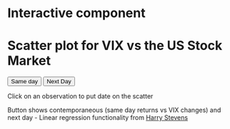# Interactive component

 <h1>    Scatter plot for VIX vs the US Stock Market</h1> 
 
  <div id="my_dataviz"></div>

  <button type="button" onclick="add()">Same day</button>
  <button type="button" onclick="remove()">Next Day</button>
  
  <p> Click on an observation to put date on the scatter  </p>
   <p> Button shows contemporaneous (same day returns vs VIX changes) and next day - Linear regression functionality from <a href="https://bl.ocks.org/HarryStevens/be559bed98d662f69e68fc8a7e0ad097>"> Harry Stevens</a> </p>
   

<script src="https://d3js.org/d3.v7.js"></script>
  
<script>

// set the dimensions and margins of the graph
  var margin = {top: 10, right: 30, bottom: 30, left: 60},
    width = 860 - margin.left - margin.right,
    height = 600 - margin.top - margin.bottom;
  padding = 20

  var svg = d3.select("#my_dataviz")
    .append("svg")
    .attr("width", width + margin.left + margin.right)
    .attr("height", height + margin.top + margin.bottom)
    .append("g")
    .attr("transform",
          "translate(" + margin.left + "," + margin.top + ")");

  var rowConverter = function(d) {
   return {
    DATE : d.DATE,
    CLOSE : d.CLOSE,
    dVIX : parseFloat(d.dVIX),
    dVIX_t1 : parseFloat(d.dVIX_t1),
    MktRF: parseFloat(d.MktRF),
   };
  }


d3.csv("https://raw.githubusercontent.com/alexnsaunders/VIXanalysis/main/df2_small.csv",rowConverter).then( function(data) {
  VIX = data
   
  // Add X axis
  padding = 20
  var x = d3.scaleLinear()
    .domain([d3.min(VIX,function(d) {return d.dVIX;}), d3.max(VIX,function(d) {return d.dVIX;})])
    .range([ padding, width - padding ]);
  svg.append("g")
    .attr("transform", "translate(0," + (height - padding) + ")")
    .call(d3.axisBottom(x));

  // Add Y axis
  var y = d3.scaleLinear()
    .domain([d3.min(VIX,function(d) {return d.MktRF;}), d3.max(VIX,function(d) {return d.MktRF;})])
    .range([ height, 0]);
  svg.append("g")
    .attr("transform", "translate(" + padding + ",0)")
    .call(d3.axisLeft(y));

  // Add dots
  svg.append('g')
    .selectAll("dot")
    .data(data)
    .enter()
    .append("circle")
      .attr("cx", function (d) { return x(d.dVIX); } )
      .attr("cy", function (d) { return y(d.MktRF); } )
      .attr("r", 3)
      .attr("fill","blue")
      .attr("date",function (d) { return d.DATE; })
      .append("title")
      .text(function (d) { return d.DATE; });

   lg = calcLinear(VIX, "dVIX", "MktRF", d3.min(VIX, function(d){ return d.dVIX}), d3.min(VIX, function(d){ return d.MktRF}))  
   
   svg
   .append("line")
   .attr("id","reg_line")
	        .attr("x1", x(lg.ptA.x))
	        .attr("y1", y(lg.ptA.y))
	        .attr("x2", x(lg.ptB.x))
	        .attr("y2", y(lg.ptB.y))
	        .attr("stroke","red") 
  
  svg.append("text")
	     .attr("id","reg_text")
	     .attr("x", x(lg.ptA.x))
	     .attr("y", y(lg.ptA.y))
	     .text("Regression y = " +Math.round( lg.Reg.m*100)/100 +"x + "+Math.round(lg.Reg.b*100)/100)
	     
  d3.selectAll("circle")
    .on("click", function (event) {
      d3.select("svg")
      .append("text")
      .attr("id","click_text")
      .attr("x",d3.pointer(event).map(Math.round)[0])
      .attr("y",d3.pointer(event).map(Math.round)[1])
      .text(d3.select(this).attr("date"))
      ;
      });
    
})
  

   // Add X axis
function add() {
  
  svg.selectAll("text#reg_text").remove()
  d3.selectAll("text#click_text").remove()
  
   padding = 20
  var x = d3.scaleLinear()
    .domain([d3.min(VIX,function(d) {return d.dVIX;}), d3.max(VIX,function(d) {return d.dVIX;})])
    .range([ padding, width - padding ]);
  svg.append("g")
    .attr("transform", "translate(0," + (height - padding) + ")")
    .call(d3.axisBottom(x));

  // Add Y axis
  var y = d3.scaleLinear()
    .domain([d3.min(VIX,function(d) {return d.MktRF;}), d3.max(VIX,function(d) {return d.MktRF;})])
    .range([ height, 0]);
  svg.append("g")
    .attr("transform", "translate(" + padding + ",0)")
    .call(d3.axisLeft(y));
  
      svg.selectAll("circle")
      .transition().duration(2000)
      .attr("cx", function (d) { return x(d.dVIX); } )
      .attr("cy", function (d) { return y(d.MktRF); } );
     
      var lg = calcLinear(VIX, "dVIX", "MktRF", d3.min(VIX, function(d){ return d.dVIX}), d3.min       (VIX, function(d){ return d.MktRF}))  
  
  	    svg.selectAll("line#reg_line")
  	    .transition().duration(2000)
	        .attr("x1", x(lg.ptA.x))
	        .attr("y1", y(lg.ptA.y))
	        .attr("x2", x(lg.ptB.x))
	        .attr("y2", y(lg.ptB.y))
	        .attr("stroke","red") 
      
      svg.append("text")
	     .attr("id","reg_text")
	     .attr("x", x(lg.ptA.x))
	     .attr("y", y(lg.ptA.y))
	     .text("Regression y = " +Math.round( lg.Reg.m*100)/100 +"x + "+Math.round(lg.Reg.b*100)/100)

    
  
}

function remove() {
  svg.selectAll("text#reg_text").remove()
  d3.selectAll("text#click_text").remove()
  var x = d3.scaleLinear()
    .domain([d3.min(VIX,function(d) {return d.dVIX;}), d3.max(VIX,function(d) {return d.dVIX;})])
    .range([ padding, width - padding ]);
  svg.append("g")
    .attr("transform", "translate(0," + (height - padding) + ")")
    .call(d3.axisBottom(x));

  // Add Y axis
  var y = d3.scaleLinear()
    .domain([d3.min(VIX, function(d) {return d.MktRF;}), d3.max(VIX,function(d) {return d.MktRF;})])
    .range([ height, 0]);
  svg.append("g")
    .attr("transform", "translate(" + padding + ",0)")
    .call(d3.axisLeft(y));
  
  
      svg.selectAll("circle")
      .transition().duration(2000)
      .attr("cx", function (d) { return x(d.dVIX_t1); } )
      .attr("cy", function (d) { return y(d.MktRF); } );
      
   	    var lg = calcLinear(VIX, "dVIX_t1", "MktRF", d3.min(VIX, function(d){ return d.dVIX_t1}), d3.min(VIX, function(d){ return d.MktRF}))  
  
  	    svg.selectAll("line#reg_line")
  	    .transition().duration(2000)
	        .attr("x1", x(lg.ptA.x))
	        .attr("y1", y(lg.ptA.y))
	        .attr("x2", x(lg.ptB.x))
	        .attr("y2", y(lg.ptB.y))
	        .attr("stroke","red")
	        
	     svg.append("text")
	     .attr("id","reg_text")
	     .attr("x", x(lg.ptA.x))
	     .attr("y", y(lg.ptA.y))
	     .text("Regression y = " +Math.round( lg.Reg.m*100)/100 +"x + "+Math.round(lg.Reg.b*100)/100)

  
}

function calcLinear(data, x, y, minX, minY){
  /////////
  //SLOPE//
  /////////

  // Let n = the number of data points
  var n = data.length;

  var pts = [];
  data.forEach(function(d,i){
    var obj = {};
    obj.x = d[x];
    obj.y = d[y];
    obj.mult = obj.x*obj.y;
    pts.push(obj);
  });

  // Let a equal n times the summation of all x-values multiplied by their corresponding y-values
  // Let b equal the sum of all x-values times the sum of all y-values
  // Let c equal n times the sum of all squared x-values
  // Let d equal the squared sum of all x-values
  var sum = 0;
  var xSum = 0;
  var ySum = 0;
  var sumSq = 0;
  pts.forEach(function(pt){
    sum = sum + pt.mult;
    xSum = xSum + pt.x;
    ySum = ySum + pt.y;
    sumSq = sumSq + (pt.x * pt.x);
  });
  var a = sum * n;
  var b = xSum * ySum;
  var c = sumSq * n;
  var d = xSum * xSum;

  // Plug the values that you calculated for a, b, c, and d into the following equation to calculate the slope
  //  m = (a - b) / (c - d)
  var m = (a - b) / (c - d);

  /////////////
  //INTERCEPT//
  /////////////

  // Let e equal the sum of all y-values
  var e = ySum;

  // Let f equal the slope times the sum of all x-values
  var f = m * xSum;

  // Plug the values you have calculated for e and f into the following equation for the y-intercept
  // y-intercept = b = (e - f) / n = (14.5 - 10.5) / 3 = 1.3
  var b = (e - f) / n;

  // return an object of two points
  // each point is an object with an x and y coordinate
  return {
    ptA : {
      x: minX,
      y: m * minX + b
    },
    ptB : {
      y: minY,
      x: (minY - b) / m
    },
    Reg : {
      m: m,
      b: b
    }
    
  }

}
</script>



